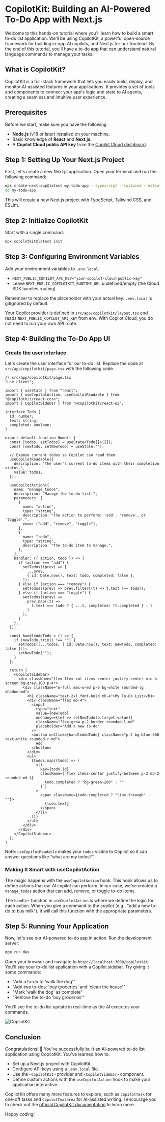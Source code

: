 # CopilotKit: Building an AI-Powered To-Do App with Next.js

Welcome to this hands-on tutorial where you'll learn how to build a smart to-do list application. We'll be using CopilotKit, a powerful open-source framework for building in-app AI copilots, and Next.js for our frontend. By the end of this tutorial, you'll have a to-do app that can understand natural language commands to manage your tasks.

## What is CopilotKit?

CopilotKit is a full-stack framework that lets you easily build, deploy, and monitor AI-assisted features in your applications. It provides a set of tools and components to connect your app's logic and state to AI agents, creating a seamless and intuitive user experience.

## Prerequisites

Before we start, make sure you have the following:

* **Node.js** (v18 or later) installed on your machine.
* Basic knowledge of **React** and **Next.js**.
* A **Copilot Cloud public API key** from the [Copilot Cloud dashboard](https://www.copilotkit.ai/).

## Step 1: Setting Up Your Next.js Project

First, let's create a new Next.js application. Open your terminal and run the following command:

```bash
npx create-next-app@latest my-todo-app --typescript --tailwind --eslint
cd my-todo-app
```

This will create a new Next.js project with TypeScript, Tailwind CSS, and ESLint.

## Step 2: Initialize CopilotKit 

Start with a single command:

```bash
npx copilotkit@latest init
```

## Step 3: Configuring Environment Variables

Add your environment variables to `.env.local`.

- `NEXT_PUBLIC_COPILOT_API_KEY="your-copilot-cloud-public-key"`
- Leave `NEXT_PUBLIC_COPILOTKIT_RUNTIME_URL` undefined/empty (the Cloud SDK handles routing)

Remember to replace the placeholder with your actual key. `.env.local` is gitignored by default.

Your Copilot provider is defined in `src/app/copilotkit/layout.tsx` and reads `NEXT_PUBLIC_COPILOT_API_KEY` from env. With Copilot Cloud, you do not need to run your own API route.

## Step 4: Building the To-Do App UI

### Create the user interface

Let's create the user interface for our to-do list. Replace the code at `src/app/copilotkit/page.tsx` with the following code.

```tsx
// src/app/copilotkit/page.tsx
"use client";

import { useState } from "react";
import { useCopilotAction, useCopilotReadable } from "@copilotkit/react-core";
import { CopilotSidebar } from "@copilotkit/react-ui";

interface Todo {
  id: number;
  text: string;
  completed: boolean;
}

export default function Home() {
  const [todos, setTodos] = useState<Todo[]>([]);
  const [newTodo, setNewTodo] = useState("");

  // Expose current todos so Copilot can read them
  useCopilotReadable({
    description: "The user's current to-do items with their completion status.",
    value: todos,
  });

  useCopilotAction({
    name: "manage_todos",
    description: "Manage the to-do list.",
    parameters: [
      {
        name: "action",
        type: "string",
        description: "The action to perform: 'add', 'remove', or 'toggle'.",
        enum: ["add", "remove", "toggle"],
      },
      {
        name: "todo",
        type: "string",
        description: "The to-do item to manage.",
      },
    ],
    handler: ({ action, todo }) => {
      if (action === "add") {
        setTodos((prev) => [
          ...prev,
          { id: Date.now(), text: todo, completed: false },
        ]);
      } else if (action === "remove") {
        setTodos((prev) => prev.filter((t) => t.text !== todo));
      } else if (action === "toggle") {
        setTodos((prev) =>
          prev.map((t) =>
            t.text === todo ? { ...t, completed: !t.completed } : t
          )
        );
      }
    },
  });

  const handleAddTodo = () => {
    if (newTodo.trim() !== "") {
      setTodos([...todos, { id: Date.now(), text: newTodo, completed: false }]);
      setNewTodo("");
    }
  };

  return (
    <CopilotSidebar>
      <div className="flex flex-col items-center justify-center min-h-screen bg-gray-100 p-4">
        <div className="w-full max-w-md p-6 bg-white rounded-lg shadow-md">
          <h1 className="text-2xl font-bold mb-4">My To-Do List</h1>
          <div className="flex mb-4">
            <input
              type="text"
              value={newTodo}
              onChange={(e) => setNewTodo(e.target.value)}
              className="flex-grow p-2 border rounded-l-md"
              placeholder="Add a new to-do"
            />
            <button onClick={handleAddTodo} className="p-2 bg-blue-500 text-white rounded-r-md">
              Add
            </button>
          </div>
          <ul>
            {todos.map((todo) => (
              <li
                key={todo.id}
                className={`flex items-center justify-between p-2 mb-2 rounded-md ${
                  todo.completed ? "bg-green-200" : ""
                }`}
              >
                <span className={todo.completed ? "line-through" : ""}>
                  {todo.text}
                </span>
              </li>
            ))}
          </ul>
        </div>
      </div>
    </CopilotSidebar>
  );
}
```

Note: `useCopilotReadable` makes your `todos` visible to Copilot so it can answer questions like “what are my todos?”.

### Making It Smart with useCopilotAction

The magic happens with the `useCopilotAction` hook. This hook allows us to define actions that our AI copilot can perform. In our case, we've created a `manage_todos` action that can add, remove, or toggle to-do items.

The `handler` function in `useCopilotAction` is where we define the logic for each action. When you give a command to the copilot (e.g., "add a new to-do to buy milk"), it will call this function with the appropriate parameters.

## Step 5: Running Your Application

Now, let's see our AI-powered to-do app in action. Run the development server:

```bash
npm run dev
```

Open your browser and navigate to `http://localhost:3000/copilotkit`. You'll see your to-do list application with a Copilot sidebar. Try giving it some commands:

  * "Add a to-do to 'walk the dog'"
  * "Add two to-dos: 'buy groceries' and 'clean the house'"
  * "Mark 'walk the dog' as complete"
  * "Remove the to-do 'buy groceries'"

You'll see the to-do list update in real-time as the AI executes your commands.

![CopilotKit](/products/copilotkit.png)

## Conclusion

Congratulations\! 🎉 You've successfully built an AI-powered to-do list application using CopilotKit. You've learned how to:

  * Set up a Next.js project with CopilotKit.
  * Configure API keys using a `.env.local` file.
  * Use the `<CopilotKit>` provider and `<CopilotSidebar>` component.
  * Define custom actions with the `useCopilotAction` hook to make your application interactive.

CopilotKit offers many more features to explore, such as `CopilotTask` for one-off tasks and `CopilotTextarea` for AI-assisted writing. I encourage you to check out the [official CopilotKit documentation](https://docs.copilotkit.ai/) to learn more.

Happy coding!